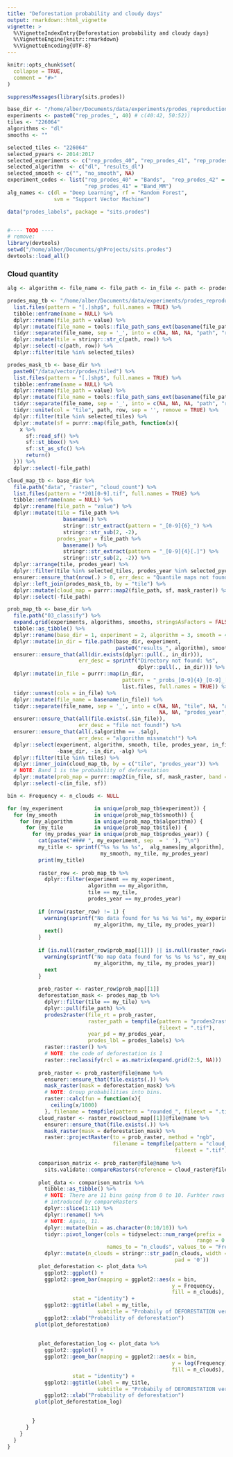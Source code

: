 ```yaml
---
title: "Deforestation probability and cloudy days"
output: rmarkdown::html_vignette
vignette: >
  %\VignetteIndexEntry{Deforestation probability and cloudy days}
  %\VignetteEngine{knitr::rmarkdown}
  %\VignetteEncoding{UTF-8}
---
```


```r
knitr::opts_chunk$set(
  collapse = TRUE,
  comment = "#>"
)
```



```r

suppressMessages(library(sits.prodes))

base_dir <- "/home/alber/Documents/data/experiments/prodes_reproduction"
experiments <- paste0("rep_prodes_", 40) # c(40:42, 50:52))
tiles <- "226064"
algorithms <- "dl"
smooths <- ""

selected_tiles <- "226064"
selected_pyears <- 2014:2017
selected_experiments <- c("rep_prodes_40", "rep_prodes_41", "rep_prodes_42")
selected_algorithm  <- c("dl", "results_dl")
selected_smooth <- c("", "no_smooth", NA)
experiment_codes <- list("rep_prodes_40" = "Bands",  "rep_prodes_42" = "MM",  
                         "rep_prodes_41" = "Band_MM")
alg_names <- c(dl = "Deep Learning", rf = "Random Forest", 
               svm = "Support Vector Machine")

data("prodes_labels", package = "sits.prodes")


#---- TODO ----
# remove:
library(devtools)
setwd("/home/alber/Documents/ghProjects/sits.prodes")
devtools::load_all()

```



### Cloud quantity

```r

alg <- algorithm <- file_name <- file_path <- in_file <- path <- prodes_year <- sf <- tile <- value <- NULL

prodes_map_tb <- "/home/alber/Documents/data/experiments/prodes_reproduction/data/vector/prodes/tiled" %>% 
  list.files(pattern = "[.]shp$", full.names = TRUE) %>% 
  tibble::enframe(name = NULL) %>% 
  dplyr::rename(file_path = value) %>% 
  dplyr::mutate(file_name = tools::file_path_sans_ext(basename(file_path))) %>% 
  tidyr::separate(file_name, sep = '_', into = c(NA, NA, NA, "path", "row")) %>% 
  dplyr::mutate(tile = stringr::str_c(path, row)) %>% 
  dplyr::select(-c(path, row)) %>% 
  dplyr::filter(tile %in% selected_tiles)

prodes_mask_tb <- base_dir %>% 
  paste0("/data/vector/prodes/tiled") %>% 
  list.files(pattern = "[.]shp$", full.names = TRUE) %>% 
  tibble::enframe(name = NULL) %>% 
  dplyr::rename(file_path = value) %>% 
  dplyr::mutate(file_name = tools::file_path_sans_ext(basename(file_path))) %>% 
  tidyr::separate(file_name, sep = '_', into = c(NA, NA, NA, "path", "row")) %>% 
  tidyr::unite(col = "tile", path, row, sep = '', remove = TRUE) %>% 
  dplyr::filter(tile %in% selected_tiles) %>% 
  dplyr::mutate(sf = purrr::map(file_path, function(x){
    x %>% 
      sf::read_sf() %>% 
      sf::st_bbox() %>%
      sf::st_as_sfc() %>%
      return()
  })) %>% 
  dplyr::select(-file_path)

cloud_map_tb <- base_dir %>%
  file.path("data", "raster", "cloud_count") %>% 
  list.files(pattern = "*201[0-9].tif", full.names = TRUE) %>%
  tibble::enframe(name = NULL) %>%
  dplyr::rename(file_path = "value") %>%
  dplyr::mutate(tile = file_path %>%
                  basename() %>%
                  stringr::str_extract(pattern = "_[0-9]{6}_") %>%
                  stringr::str_sub(2, -2),
                prodes_year = file_path %>%
                  basename() %>%
                  stringr::str_extract(pattern = "_[0-9]{4}[.]") %>%
                  stringr::str_sub(2, -2)) %>%
  dplyr::arrange(tile, prodes_year) %>%
  dplyr::filter(tile %in% selected_tiles, prodes_year %in% selected_pyears) %>% 
  ensurer::ensure_that(nrow(.) > 0, err_desc = "Quantile maps not found.") %>% 
  dplyr::left_join(prodes_mask_tb, by = "tile") %>%  
  dplyr::mutate(cloud_map = purrr::map2(file_path, sf, mask_raster)) %>% 
  dplyr::select(-file_path)

prob_map_tb <- base_dir %>% 
  file.path("03_classify") %>% 
  expand.grid(experiments, algorithms, smooths, stringsAsFactors = FALSE) %>% 
  tibble::as_tibble() %>% 
  dplyr::rename(base_dir = 1, experiment = 2, algorithm = 3, smooth = 4) %>% 
  dplyr::mutate(in_dir = file.path(base_dir, experiment, 
                                   paste0("results_", algorithm), smooth)) %>% 
  ensurer::ensure_that(all(dir.exists(dplyr::pull(., in_dir))),
                       err_desc = sprintf("Directory not found: %s", 
                                          dplyr::pull(., in_dir))) %>% 
  dplyr::mutate(in_file = purrr::map(in_dir, 
                                     pattern = "_probs_[0-9]{4}_[0-9]_[0-9]{4}_[0-9][.]tif$", 
                                     list.files, full.names = TRUE)) %>% 
  tidyr::unnest(cols = in_file) %>% 
  dplyr::mutate(file_name = basename(in_file)) %>% 
  tidyr::separate(file_name, sep = '_', into = c(NA, NA, "tile", NA, "alg", NA, 
                                                 NA, NA, "prodes_year", NA)) %>% 
  ensurer::ensure_that(all(file.exists(.$in_file)), 
                       err_desc = "file not found!") %>% 
  ensurer::ensure_that(all(.$algorithm == .$alg), 
                       err_desc = "algorithm missmatch!") %>% 
  dplyr::select(experiment, algorithm, smooth, tile, prodes_year, in_file, 
                -base_dir, -in_dir, -alg) %>% 
  dplyr::filter(tile %in% tiles) %>% 
  dplyr::inner_join(cloud_map_tb, by = c("tile", "prodes_year")) %>% 
  # NOTE: Band 1 is the probability of deforestation
  dplyr::mutate(prob_map = purrr::map2(in_file, sf, mask_raster, band = 1)) %>% 
  dplyr::select(-c(in_file, sf))

```



```r

bin <- Frequency <- n_clouds <- NULL

for (my_experiment          in unique(prob_map_tb$experiment)) {
  for (my_smooth            in unique(prob_map_tb$smooth)) {
    for (my_algorithm       in unique(prob_map_tb$algorithm)) {
      for (my_tile          in unique(prob_map_tb$tile)) {
        for (my_prodes_year in unique(prob_map_tb$prodes_year)) {
          cat(paste("#### ", my_experiment, sep  = ' '), "\n")
          my_title <- sprintf("%s %s %s %s",  alg_names[my_algorithm],  
                              my_smooth, my_tile, my_prodes_year) 
          print(my_title) 
          
          raster_row <- prob_map_tb %>% 
            dplyr::filter(experiment == my_experiment,
                          algorithm == my_algorithm,
                          tile == my_tile,
                          prodes_year == my_prodes_year)
          
          if (nrow(raster_row) != 1) {
            warning(sprintf("No data found for %s %s %s %s", my_experiment, 
                            my_algorithm, my_tile, my_prodes_year))
            next()
          }
          
          if (is.null(raster_row$prob_map[[1]]) || is.null(raster_row$cloud_map[[1]])) {
            warning(sprintf("No map data found for %s %s %s %s", my_experiment, 
                            my_algorithm, my_tile, my_prodes_year))
            next
          }
         
          prob_raster <- raster_row$prob_map[[1]]
          deforestation_mask <- prodes_map_tb %>% 
            dplyr::filter(tile == my_tile) %>% 
            dplyr::pull(file_path) %>% 
            prodes2raster(file_rt = prob_raster, 
                          raster_path = tempfile(pattern = "prodes2raster", 
                                                 fileext = ".tif"),
                          year_pd = my_prodes_year, 
                          prodes_lbl = prodes_labels) %>% 
            raster::raster() %>% 
            # NOTE: the code of deforestation is 1
            raster::reclassify(rcl = as.matrix(expand.grid(2:5, NA)))
          
          prob_raster <- prob_raster@file@name %>% 
            ensurer::ensure_that(file.exists(.)) %>% 
            mask_raster(mask = deforestation_mask) %>% 
            # NOTE: Group probabilities into bins.
            raster::calc(fun = function(x){
              ceiling(x/1000)
            }, filename = tempfile(pattern = "rounded_", fileext = ".tif"))
          cloud_raster <- raster_row$cloud_map[[1]]@file@name %>% 
            ensurer::ensure_that(file.exists(.)) %>% 
            mask_raster(mask = deforestation_mask) %>% 
            raster::projectRaster(to = prob_raster, method = "ngb", 
                                  filename = tempfile(pattern = "cloud_proj_", 
                                                      fileext = ".tif"))
          
          comparison_matrix <- prob_raster@file@name %>% 
            sits.validate::compareRasters(reference = cloud_raster@file@name)
          
          plot_data <- comparison_matrix %>% 
            tibble::as_tibble() %>% 
            # NOTE: There are 11 bins going from 0 to 10. Furhter rows were 
            # introduced by compareRasters
            dplyr::slice(1:11) %>% 
            dplyr::rename() %>% 
            # NOTE: Again, 11.
            dplyr::mutate(bin = as.character(0:10/10)) %>% 
            tidyr::pivot_longer(cols = tidyselect::num_range(prefix = '', 
                                                             range = 0:23),
                                names_to = "n_clouds", values_to = "Frequency") %>% 
            dplyr::mutate(n_clouds = stringr::str_pad(n_clouds, width = 2, 
                                                      pad = '0')) 
          plot_deforestation <- plot_data %>% 
            ggplot2::ggplot() +
            ggplot2::geom_bar(mapping = ggplot2::aes(x = bin, 
                                                     y = Frequency, 
                                                     fill = n_clouds), 
                     stat = "identity") +
            ggplot2::ggtitle(label = my_title,
                             subtitle = "Probabily of DEFORESTATION versus CLOUDED OBSERVATIONS") +
            ggplot2::xlab("Probability of deforestation")  
         plot(plot_deforestation) 
         
         
          plot_deforestation_log <- plot_data %>% 
            ggplot2::ggplot() +
            ggplot2::geom_bar(mapping = ggplot2::aes(x = bin, 
                                                     y = log(Frequency), 
                                                     fill = n_clouds), 
                     stat = "identity") +
            ggplot2::ggtitle(label = my_title,
                             subtitle = "Probabily of DEFORESTATION versus CLOUDED OBSERVATIONS (log)") +
            ggplot2::xlab("Probability of deforestation")  
         plot(plot_deforestation_log) 
         

        }
      }
    }
  }
}

```

